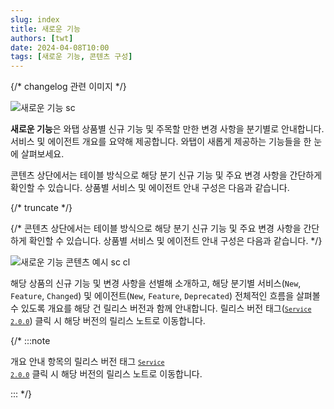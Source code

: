 ```yaml
---
slug: index
title: 새로운 기능
authors: [twt]
date: 2024-04-08T10:00
tags: [새로운 기능, 콘텐츠 구성]
---
```


{/* changelog 관련 이미지 */}

![새로운 기능 sc](/img/changelog/changelog-new2.png)

**새로운 기능**은 와탭 상품별 신규 기능 및 주목할 만한 변경 사항을 분기별로 안내합니다. 서비스 및 에이전트 개요를 요약해 제공합니다. 와탭이 새롭게 제공하는 기능들을 한 눈에 살펴보세요. 

콘텐츠 상단에서는 테이블 방식으로 해당 분기 신규 기능 및 주요 변경 사항을 간단하게 확인할 수 있습니다. 상품별 서비스 및 에이전트 안내 구성은 다음과 같습니다. 

{/* truncate */}

{/* 콘텐츠 상단에서는 테이블 방식으로 해당 분기 신규 기능 및 주요 변경 사항을 간단하게 확인할 수 있습니다. 상품별 서비스 및 에이전트 안내 구성은 다음과 같습니다.  */}

![새로운 기능 콘텐츠 예시 sc cl](/img/changelog/changelog-ex.png)

해당 상품의 신규 기능 및 변경 사항을 선별해 소개하고, 해당 분기별 서비스(<code class='New'>New</code>, <code class='Feature'>Feature</code>, <code class='Changed'>Changed</code>) 및 에이전트(<code class='New'>New</code>, <code class='Feature'>Feature</code>, <code class='Deprecated'>Deprecated</code>) 전체적인 흐름을 살펴볼 수 있도록 개요를 해당 건 릴리스 버전과 함께 안내합니다. 릴리스 버전 태그(<code class='changelog-service'><a href="https://docs.whatap.io/release-notes/service/service-2_0_x"><code class='changelog-service'>Service 2.0.0​</code></a></code>) 클릭 시 해당 버전의 릴리스 노트로 이동합니다. 


{/* :::note 

개요 안내 항목의 릴리스 버전 태그 <code class='changelog-service'><a href="https://docs.whatap.io/release-notes/service/service-2_0_x"><code class='changelog-service'>Service 2.0.0​</code></a></code> 클릭 시 해당 버전의 릴리스 노트로 이동합니다.

::: */}
